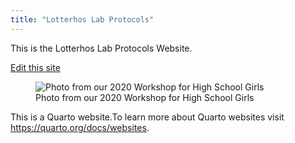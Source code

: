 ```yaml
---
title: "Lotterhos Lab Protocols"
---
```


This is the Lotterhos Lab Protocols Website. 

[Edit this site](https://github.com/DrK-Lo/lotterhoslabprotocols/tree/gh-pages)

![Photo from our 2020 Workshop for High School Girls](img/2018%20girls%20workshop%20genomics.JPG){fig-alt="Girls workshop"}

This is a Quarto website.To learn more about Quarto websites visit <https://quarto.org/docs/websites>.
